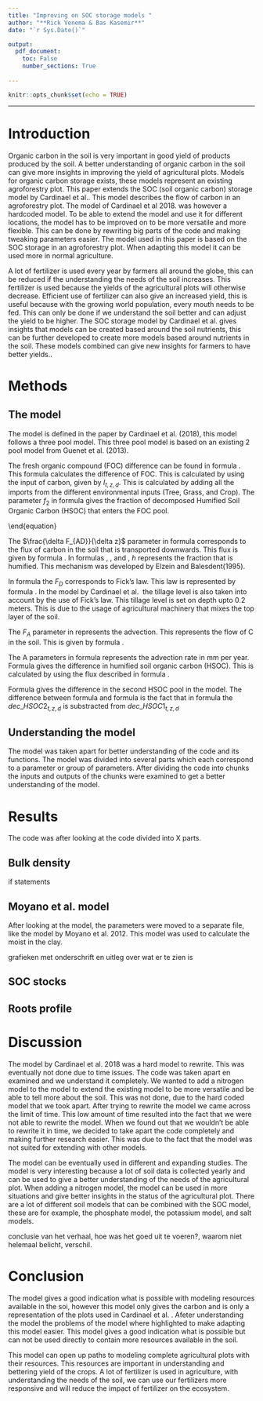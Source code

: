 ```yaml
---
title: "Improving on SOC storage models "
author: "**Rick Venema & Bas Kasemir**"
date: "`r Sys.Date()`"

output: 
  pdf_document:
    toc: False
    number_sections: True
    
---
```


```r
knitr::opts_chunk$set(echo = TRUE)

```
\begin{abstract}
SOC storage models can give better insights in the amount of carbon in the soil. Existing models are not versatile. Existing models were examined to make them usable for further work with the models. Eventually a lot of the model could be simplified, there were however parts that could not be simplified. We used the model from Cardinael et al. (2018)\cite{Cardinael18}. This model represents the SOC storage in the soil. The model was taken apart and the parts were examined to understand the code and what it does. The first idea was to add a nitrogen model to the code, this was however not possible due to the hard coded model. After trying to rewrite parts of the code, the factor time came across our path. This paper only gives a better insight at the model from Cardinael et al. (2018)\cite{Cardinael18}. Only a full understanding of this model can give better insights in how the model could be processed to be more efficient and versatile for use in other applications. The possibilities are available, the only obstacle is making models suited for combining. After a complete versatile model is created, we can reduce costs in agriculture by a huge amount, this is because the amount of fertilizer can be tweaked to the exact needs of the soil.
\end{abstract}

***

\twocolumn

# Introduction

Organic carbon in the soil is very important in good yield of products produced by the soil. A better understanding of organic carbon in the soil can give more insights in improving the yield of agricultural plots. Models for organic carbon storage exists, these models represent an existing agroforestry plot.
This paper extends the SOC (soil organic carbon) storage model by Cardinael et al.\cite{Cardinael18}. This model describes the flow of carbon in an agroforestry plot. The model of Cardinael et al 2018\cite{Cardinael18}. was however a hardcoded model. To be able to extend the model and use it for different locations, the model has to be improved on to be more versatile and more flexible. This can be done by rewriting big parts of the code and making tweaking parameters easier. The model used in this paper is based on the SOC storage in an agroforestry plot. When adapting this model it can be used more in normal agriculture. 
  
A lot of fertilizer is used every year by farmers all around the globe, this can be reduced if the understanding the needs of the soil increases. This fertilizer is used because the yields of the agricultural plots will otherwise decrease. Efficient use of fertilizer can also give an increased yield, this is useful because with the growing world population, every mouth needs to be fed. This can only be done if we understand the soil better and can adjust the yield to be higher. The SOC storage model by Cardinael et al.\cite{Cardinael18} gives insights that models can be created based around the soil nutrients, this can be further developed to create more models based around nutrients in the soil. These models combined can give new insights for farmers to have better yields..

# Methods
## The model

The model is defined in the paper by Cardinael et al. (2018), this model follows a three pool model. This three pool model is based on an existing 2 pool model from Guenet et al. (2013)\cite{Guenet13}.

The fresh organic compound (FOC) difference can be found in formula \ref{eq:deltafoc}. This formula calculates the difference of FOC. This is calculated by using the input of carbon, given by $I_{t,z,d}$. This is calculated by adding all the imports from the different environmental inputs (Tree, Grass, and Crop). The parameter $f_{2}$ in formula \ref{eq:deltafoc} gives the fraction of decomposed Humified Soil Organic Carbon (HSOC) that enters the FOC pool.

\begin{equation} \label{eq:deltafoc}\
\begin{aligned}
\frac{\delta FOC_{t,z,d}}{\delta t} = I_{t,z,d} + \frac{\delta F_{AD}}{\delta z} + h * f_{2}* dec\_HSOC_{t,z,d} \\ + h *dec\_HSOC2_{tzd} - dec\_FOC_{t,z,d} 
\end{aligned}
\end{equation}

The $\frac{\delta F_{AD}}{\delta z}$ parameter in formula \ref{eq:deltafoc} corresponds to the flux of carbon in the soil that is transported downwards. This flux is given by formula \ref{eq:FAD}. In formulas \ref{eq:deltafoc}, \ref{eq:deltahsoc1}, and \ref{eq:deltahsoc2}, $h$ represents the fraction that is humified. This mechanism was developed by Elzein and Balesdent(1995)\cite{ElzBa95}.

\begin{equation} \label{eq:FAD}
  F_{AD} = F_{A} + F_{D}
\end{equation}

In formula \ref{eq:FAD} the $F_{D}$ corresponds to Fick's law. This law is represented by formula \ref{eq:fick}. In the model by Cardinael et al. \ref{Cardinael18} the tillage level is also taken into account by the use of Fick's law. This tillage level is set on depth upto 0.2 meters. This is due to the usage of agricultural machinery that mixes the top layer of the soil. 

\begin{equation} \label{eq:fick}
  F_{D} = -D * \frac{\delta ^2 C}{\delta z^2}
\end{equation}

The $F_{A}$ parameter in \ref{eq:FAD} represents the advection. This represents the flow of C in the soil. This is given by formula \ref{eq:advec}.

\begin{equation} \label{eq:advec}
  F_{A} = A * C
\end{equation}

The A parameters in formula \ref{eq:advec} represents the advection rate in mm per year. 
Formula \ref{eq:deltahsoc1} gives the difference in humified soil organic carbon (HSOC). This is calculated by using the flux described in formula \ref{eq:fick}.

\begin{equation} \label{eq:deltahsoc1}
 \frac{\delta HSOC1}{\delta t} = \frac{\delta F_{AD}}{\delta z} + h * f_{1} * dec\_FOC_{t,z,d} - dec\_HSOC1_{t,z,d}
\end{equation}

Formula \ref{eq:deltahsoc2} gives the difference in the second HSOC pool in the model. The difference between formula \ref{eq:deltahsoc2} and formula \ref{eq:deltahsoc1} is the fact that in formula \ref{eq:deltahsoc2} the $dec\_HSOC2_{t,z,d}$ is substracted from $dec\_HSOC1_{t,z,d}$


\begin{equation} \label{eq:deltahsoc2}
\begin{aligned}
  \frac{\delta HSOC2}{\delta t} = \frac{\delta F_{AD}}{\delta z} + h * (1-f_{1} * dec\_FOC_{t,z,d} \\  + h *(1-f_{2})*dec\_HSOC1_{t,z,d} - dec\_HSOC2_{t,z,d}
\end{aligned}
\end{equation}

## Understanding the model

The model was taken apart for better understanding of the code and its functions. The model was divided into several parts which each correspond to a parameter or group of parameters. After dividing the code into chunks the inputs and outputs of the chunks were examined to get a better understanding of the model. 



# Results

The code was after looking at the code divided into X parts. 

## Bulk density

if statements

## Moyano et al. model

After looking at the model, the parameters were moved to a separate file, like the model by Moyano et al. 2012\cite{Moyano12}. This model was used to calculate the moist in the clay. 

grafieken met onderschrift en uitleg over wat er te zien is

## SOC stocks


## Roots profile


# Discussion

The model by Cardinael et al. 2018 \cite{Cardinael18} was a hard model to rewrite. This was eventually not done due to time issues. The code was taken apart en examined and we understand it completely. We wanted to add a nitrogen model to the model to extend the existing model to be more versatile and be able to tell more about the soil. This was not done, due to the hard coded model that we took apart. After trying to rewrite the model we came across the limit of time. This low amount of time resulted into the fact that we were not able to rewrite the model. When we found out that we wouldn't be able to rewrite it in time, we decided to take apart the code completely and making further research easier. This was due to the fact that the model was not suited for extending with other models. 
  
The model can be eventually used in different and expanding studies. The model is very interesting because a lot of soil data is collected yearly and can be used to give a better understanding of the needs of the agricultural plot. When adding a nitrogen model, the model can be used in more situations and give better insights in the status of the agricultural plot. There are a lot of different soil models that can be combined with the SOC model, these are for example, the phosphate model, the potassium model, and salt models. 


 conclusie van het verhaal, hoe was het goed uit te voeren?, waarom niet helemaal belicht, verschil.


# Conclusion
The model gives a good indication what is possible with modeling resources available in the soi, however this model only gives the carbon and is only a representation of the plots used in Cardinael et al. \cite{Cardinael18}. Afeter understanding the model the problems of the model where highlighted to make adapting this model easier. This model gives a good indication what is possible but can not be used directly to contain more resources available in the soil. 
  
This model can open up paths to modeling complete agricultural plots with their resources. This resources are important in understanding and bettering yield of the crops. A lot of fertilizer is used in agriculture, with understanding the needs of the soil, we can use our fertilizers more responsive and will reduce the impact of fertilizer on the ecosystem. 

\begin{thebibliography}{9}

\bibitem{Cardinael18}
Cardinael, R., Guenet, B., Chevallier, T., Dupraz, C., Cozzi, T., and Chenu, C.: \textit{High organic imputs explain shallow and deep SOC storage in a long-term agroforestry system - combining experimental and modeling approaches}, Biogeosciences, 15, 297-317, https://di.org/10.5194/bg-15-297-2018, 2018.

\bibitem{Soertaert10} 
Soetaert, K., Petzoldt, T., and Woodrow Setzer, R.: \textit{Solving differential equations in R: package deSolve}, J. Stat. Softw., 33, 1-25, 2010.

\bibitem{Moyano12}
Moyano, F. E., Vasilyeva, N., Bouckaert, L., Cook, F., Craine, J., Curiel Yuste, J., Don, A., Epron, D., Formanek, P., Franzluebbers, A., Ilstedt, U., K???tterer, T., Orchard, V., Reichstein, M., Rey, A., Ruamps, L., Subke, J.-A., Thomsen, I. K., and Chenu, C.:\textit{ The moisture response of soil heterotrophic respiration: interaction with soil properties}, Biogeosciences, 9, 1173-1182, https://doi.org/10.5194/bg-9-1173-2012, 2012.

\bibitem{Guenet13}
Guenet, B., Eglin, T., Vasilyeva, N., Peylin, P., Ciais, P., and Chenu, C.: \textit{The relative importance of decomposition and transport mechanisms in accounting for soil organic carbon pro???les}, Biogeosciences, 10, 2379-2392, https://doi.org/10.5194/bg-102379-2013, 2013.

\bibitem{ElzBa95}
Elzein, A. and Balesdent, J.:\textit{Mechanistic simulation of vertical distribution of carbon concentrations and residence times in soils}, Soil Sci. Soc. Am. J., 59, 1328-1335, 1995.
\end{thebibliography}
\onecolumn















